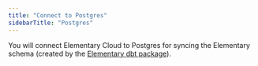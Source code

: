 ```yaml
---
title: "Connect to Postgres"
sidebarTitle: "Postgres"
---
```





You will connect Elementary Cloud to Postgres for syncing the Elementary schema (created by the [Elementary dbt package](/cloud/onboarding/quickstart-dbt-package)).

<CreateUserOperation />
<Postgres />
<OnboardingHelp />
